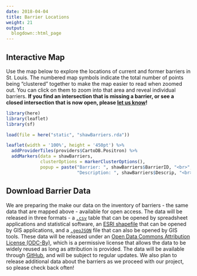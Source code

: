 ```yaml
---
date: 2018-04-04
title: Barrier Locations
weight: 21
output:
  blogdown::html_page
---
```


## Interactive Map
Use the map below to explore the locations of current and former barriers in St. Louis. The numbered map symbols  indicate the total number of points being "clustered" together to make the map easier to read when zoomed out. You can click on them to zoom into that area and reveal individual barriers. **If you find an intersection that is missing a barrier, or see a closed intersection that is now open, please [let us know](mailto:chris.prener@slu.edu)!** 
<p> </p>
```r
library(here)
library(leaflet)
library(sf)

load(file = here("static", "shawBarriers.rda"))

leaflet(width = '100%', height = '450pt') %>% 
  addProviderTiles(providers$CartoDB.Positron) %>% 
  addMarkers(data = shawBarriers, 
             clusterOptions = markerClusterOptions(),
             popup = paste("Barrier: ", shawBarriers$BarrierID, "<br>",
                           "Description: ", shawBarriers$Descrip, "<br>"))
```
<p> </p>
## Download Barrier Data
We are preparing the make our data on the inventory of barriers - the same data that are mapped above - available for open access. The data will be released in three formats - a [`.csv`](https://en.wikipedia.org/wiki/Comma-separated_values) table that can be opened by spreadsheet applications and statistical software, an [ESRI shapefile](https://en.wikipedia.org/wiki/Shapefile) that can be opened by GIS applications, and a [`.geoJSON`](https://en.wikipedia.org/wiki/GeoJSON) file that can also be opened by GIS tools. These data will be released under an [Open Data Commons Attribution License (ODC-By)](http://opendatacommons.org/licenses/by/1.0/), which is a permissive license that allows the data to be widely reused as long as attribution is provided. The data will be available through [GitHub](), and will be subject to regular updates. We also plan to release additional data about the barriers as we proceed with our project, so please check back often!